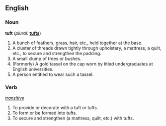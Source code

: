 ==English==

===Noun===
'''tuft'''  (''plural:'' '''[[tufts]]''')
# A bunch of feathers, grass, hair, etc., held together at the base. 
# A cluster of threads drawn tightly through upholstery, a mattress, a quilt, etc., to secure and strengthen the padding. 
# A small clump of trees or bushes. 
# (Formerly) A gold tassel on the cap worn by titled undergraduates at English universities. 
# A person entitled to wear such a tassel.

===Verb===
{{en-infl-reg-consonant|tuft||}}  ''[[transitive]]''
# To provide or decorate with a tuft or tufts.
# To form or be formed into tufts.
# To secure and strengthen (a mattress, quilt, etc.) with tufts.
